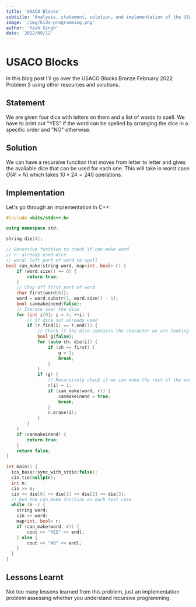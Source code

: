 ```yaml
---
title: 'USACO Blocks'
subtitle: 'Analysis, statement, solution, and implementation of the USACO Februrary 2022 Bronze Problem 3, Blocks'
image: '/img/kids-programming.png'
author: 'Yash Singh'
date: '2022/09/12'
---
```


# USACO Blocks

In this blog post I'll go over the USACO Blocks Bronze February 2022 Problem 3 using other resources and solutions.

## Statement

We are given four dice with letters on them and a list of words to spell. We have to print out "YES" if the word can be spelled by arranging the dice in a specific order and "NO" otherwise.

## Solution

We can have a recursive function that moves from letter to letter and gives the avaliable dice that can be used for each one. This will take in worst case $O(4!\times N)$ which takes $10\times24=240$ operations.

## Implementation

Let's go through an implementation in C++:

```cpp
#include <bits/stdc++.h>

using namespace std;

string die[4];

// Recursive function to check if can make word
// r: already used dice
// word: left part of word to spell
bool can_make(string word, map<int, bool> r) {
    if (word.size() == 0) {
        return true;
    }
    // Chop off first part of word
    char first{word[0]};
    word = word.substr(1, word.size() - 1);
    bool canmakeinend{false};
    // Iterate over the dice
    for (int i{0}; i < 4; ++i) {
        // If dice not already used
        if (r.find(i) == r.end()) {
            // Check if the dice contains the character we are looking for
            bool g{false};
            for (auto ch: die[i]) {
                if (ch == first) {
                    g = 1;
                    break;
                }
            }
            if (g) {
                // Recursively check if we can make the rest of the word
                r[i] = 1;
                if (can_make(word, r)) {
                    canmakeinend = true;
                    break;
                }
                r.erase(i);
            }
        }
    }
    if (canmakeinend) {
        return true;
    }
    return false;
}

int main() {
  ios_base::sync_with_stdio(false);
  cin.tie(nullptr);
  int n;
  cin >> n;
  cin >> die[0] >> die[1] >> die[2] >> die[3];
  // Run the can_make function on each test case
  while (n--) {
    string word;
    cin >> word;
    map<int, bool> r;
    if (can_make(word, r)) {
        cout << "YES" << endl;
    } else {
        cout << "NO" << endl;
    }
  }
}
```

## Lessons Learnt

Not too many lessons learned from this problem, just an implementation problem assessing whether you understand recursive programming.
